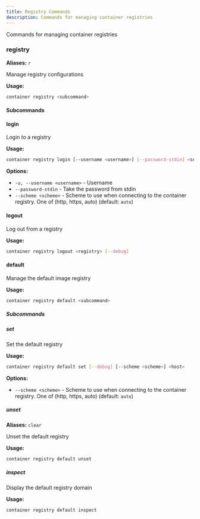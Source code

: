 ```yaml
---
title: Registry Commands
description: Commands for managing container registries
---
```


Commands for managing container registries

### registry

**Aliases:** `r`

Manage registry configurations

**Usage:**

```bash
container registry <subcommand>
```

#### Subcommands

#### login

Login to a registry

**Usage:**

```bash
container registry login [--username <username>] [--password-stdin] <server> [--scheme <scheme>]
```

**Options:**

- `-u, --username <username>` - Username
- `--password-stdin` - Take the password from stdin
- `--scheme <scheme>` - Scheme to use when connecting to the container registry. One of (http, https, auto) (default: `auto`)

#### logout

Log out from a registry

**Usage:**

```bash
container registry logout <registry> [--debug]
```

#### default

Manage the default image registry

**Usage:**

```bash
container registry default <subcommand>
```

##### Subcommands

##### set

Set the default registry

**Usage:**

```bash
container registry default set [--debug] [--scheme <scheme>] <host>
```

**Options:**

- `--scheme <scheme>` - Scheme to use when connecting to the container registry. One of (http, https, auto) (default: `auto`)

##### unset

**Aliases:** `clear`

Unset the default registry

**Usage:**

```bash
container registry default unset
```

##### inspect

Display the default registry domain

**Usage:**

```bash
container registry default inspect
```
